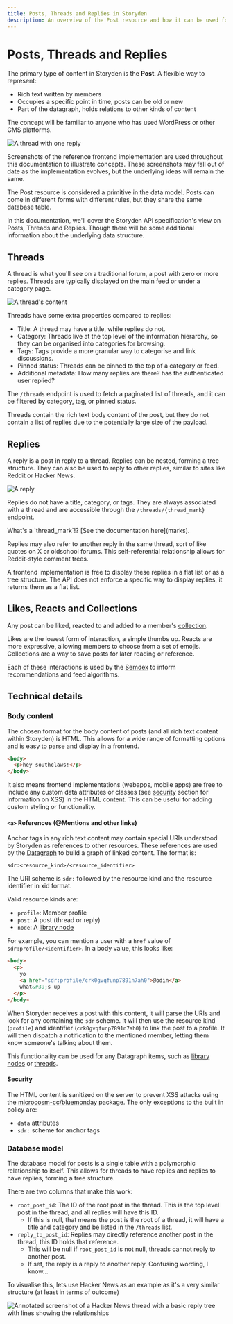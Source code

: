 ```yaml
---
title: Posts, Threads and Replies in Storyden
description: An overview of the Post resource and how it can be used for discussion threads, newsletters, blog posts and more.
---
```



# Posts, Threads and Replies

The primary type of content in Storyden is the **Post**. A flexible way to represent:

- Rich text written by members
- Occupies a specific point in time, posts can be old or new
- Part of the datagraph, holds relations to other kinds of content

The concept will be familiar to anyone who has used WordPress or other CMS platforms.

![A thread with one reply](/docs/2024-09-21-09-34-55.png)

<Callout type="info" emoji="ℹ️">
  Screenshots of the reference frontend implementation are used throughout this
  documentation to illustrate concepts. These screenshots may fall out of date
  as the implementation evolves, but the underlying ideas will remain the same.
</Callout>

The Post resource is considered a primitive in the data model. Posts can come in
different forms with different rules, but they share the same database table.

In this documentation, we'll cover the Storyden API specification's view on Posts, Threads and Replies. Though there will be some additional information about the underlying data structure.

## Threads

A thread is what you'll see on a traditional forum, a post with zero or more replies. Threads are typically displayed on the main feed or under a category page.

![A thread's content](/docs/2024-09-21-09-56-23.png)

Threads have some extra properties compared to replies:

- Title: A thread may have a title, while replies do not.
- Category: Threads live at the top level of the information hierarchy, so they can be organised into categories for browsing.
- Tags: Tags provide a more granular way to categorise and link discussions.
- Pinned status: Threads can be pinned to the top of a category or feed.
- Additional metadata: How many replies are there? has the authenticated user replied?

The `/threads` endpoint is used to fetch a paginated list of threads, and it can be filtered by category, tag, or pinned status.

Threads contain the rich text body content of the post, but they do not contain a list of replies due to the potentially large size of the payload.

## Replies

A reply is a post in reply to a thread. Replies can be nested, forming a tree structure. They can also be used to reply to other replies, similar to sites like Reddit or Hacker News.

![A reply](/docs/2024-09-21-10-00-30.png)

Replies do not have a title, category, or tags. They are always associated with a thread and are accessible through the `/threads/{thread_mark}` endpoint.

<Callout type="info" emoji="ℹ️">
  What's a `thread_mark`!? [See the documentation here](marks).
</Callout>

Replies may also refer to another reply in the same thread, sort of like quotes on X or oldschool forums. This self-referential relationship allows for Reddit-style comment trees.

A frontend implementation is free to display these replies in a flat list or as a tree structure. The API does not enforce a specific way to display replies, it returns them as a flat list.

## Likes, Reacts and Collections

Any post can be liked, reacted to and added to a member's [collection](collections).

Likes are the lowest form of interaction, a simple thumbs up. Reacts are more expressive, allowing members to choose from a set of emojis. Collections are a way to save posts for later reading or reference.

Each of these interactions is used by the [Semdex](semdex) to inform recommendations and feed algorithms.

## Technical details

### Body content

The chosen format for the body content of posts (and all rich text content within Storyden) is HTML. This allows for a wide range of formatting options and is easy to parse and display in a frontend.

```html
<body>
  <p>hey southclaws!</p>
</body>
```

It also means frontend implementations (webapps, mobile apps) are free to include any custom data attributes or classes (see [security](#security) section for information on XSS) in the HTML content. This can be useful for adding custom styling or functionality.

#### `<a>` References (@Mentions and other links)

Anchor tags in any rich text content may contain special URIs understood by Storyden as references to other resources. These references are used by the [Datagraph](datagraph) to build a graph of linked content. The format is:

```
sdr:<resource_kind>/<resource_identifier>
```

The URI scheme is `sdr:` followed by the resource kind and the resource identifier in xid format.

Valid resource kinds are:

- `profile`: Member profile
- `post`: A post (thread or reply)
- `node`: A [library node](/library)

For example, you can mention a user with a `href` value of `sdr:profile/<identifier>`. In a body value, this looks like:

```html
<body>
  <p>
    yo
    <a href="sdr:profile/crk0gvqfunp7891n7ah0">@odin</a>
    what&#39;s up
  </p>
</body>
```

When Storyden receives a post with this content, it will parse the URIs and look for any containing the `sdr` scheme. It will then use the resource kind (`profile`) and identifier (`crk0gvqfunp7891n7ah0`) to link the post to a profile. It will then dispatch a notification to the mentioned member, letting them know someone's talking about them.

This functionality can be used for any Datagraph items, such as [library nodes](/library) or [threads](#threads).

#### Security

The HTML content is sanitized on the server to prevent XSS attacks using the [microcosm-cc/bluemonday](github.com/microcosm-cc/bluemonday) package. The only exceptions to the built in policy are:

- `data` attributes
- `sdr:` scheme for anchor tags

### Database model

The database model for posts is a single table with a polymorphic relationship to itself. This allows for threads to have replies and replies to have replies, forming a tree structure.

There are two columns that make this work:

- `root_post_id`: The ID of the root post in the thread. This is the top level post in the thread, and all replies will have this ID.
  - If this is null, that means the post is the root of a thread, it will have a title and category and be listed in the `/threads` list.
- `reply_to_post_id`: Replies may directly reference another post in the thread, this ID holds that reference.
  - This will be null if `root_post_id` is not null, threads cannot reply to another post.
  - If set, the reply is a reply to another reply. Confusing wording, I know...

To visualise this, lets use Hacker News as an example as it's a very similar structure (at least in terms of outcome)

![Annotated screenshot of a Hacker News thread with a basic reply tree with lines showing the relationships](/docs/2024-09-21-10-45-01.png)

